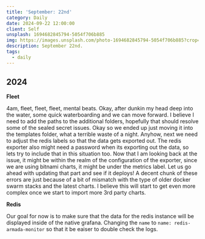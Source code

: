 ```yaml
---
title: 'September: 22nd'
category: Daily
date: 2024-09-22 12:00:00
client: Self
unsplash: 1694682845794-5054f706b885
img: https://images.unsplash.com/photo-1694682845794-5054f706b885?crop=entropy&cs=srgb&fm=jpg&ixid=MnwzNjM5Nzd8MHwxfHJhbmRvbXx8fHx8fHx8fDE2ODE3NDg2ODY&ixlib=rb-4.0.3&q=85
description: September 22nd. 
tags:
  - daily
---
```



## 2024

**Fleet**

4am, fleet, fleet, fleet, mental beats.
Okay, after dunkin my head deep into the water, some quick waterboarding and we can move forward.
I believe I need to add the paths to the additional folders, hopefully that should resolve some of the sealed secret issues.
Okay so we ended up just moving it into the templates folder, what a terrible waste of a night.
Anyhow, next we need to adjust the redis labels so that the data gets exported out.
The redis exporter also might need a password when its exporting out the data, so lets try to include that in this situation too.
Now that I am looking back at the issue, it might be within the realm of the configuration of the exporter, since we are using bitnami charts, it might be under the metrics label.
Let us go ahead with updating that part and see if it deploys!
A decent chunk of these errors are just because of a bit of mismatch with the type of older docker swarm stacks and the latest charts.
I believe this will start to get even more complex once we start to import more 3rd party charts.

**Redis**

Our goal for now is to make sure that the data for the redis instance will be displayed inside of the native grafana.
Changing the `name` to `name: redis-armada-monitor` so that it be eaiser to double check the logs.